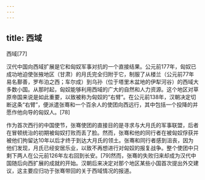 ```yaml
---
---
---
```

title: 西域
---




西域[77]


汉代中国向西域扩展是它和匈奴军事对抗的一个直接结果。公元前177年，匈奴已成功地迫使张掖地区（甘肃）的月氏完全归附于它，制服了从楼兰（公元前77年易名鄯善，罗布泊之西；车尔成）到乌孙（位于塔里木盆地的伊犁河谷）的西域大多数小国。从那时起，匈奴能够利用西域的广大的自然和人力资源。这个地区对草原帝国来说是如此重要，以致被称为匈奴的“右臂”。在公元前138年，汉朝决定切断这条“右臂”，便派遣张骞和一个百余人的使团向西远行，其中包括一个投降的并愿作他向导的匈奴人。[78]

作为首次西行的中国使节，张骞使团的直接目的是寻求与大月氏的军事联盟，后者在冒顿统治的初期被匈奴打败而丢了脸。然而，张骞和他的同行者在被匈奴俘获并被他们拘留达10年以后才终于到达大月氏的领土。张骞和同行者感到沮丧，因为他们发现，月氏已经安居乐业，以致不再想进行对匈奴的报复战争。整个使团中只剩下两人在公元前126年左右回到长安。[79]然而，张骞的失败归来却成为汉代中国随后向西扩展的成就的开始。汉朝后来决定对那个地区某些小国首次提出外交建议，这主要应归功于张骞带回的关于西域情况的报道。